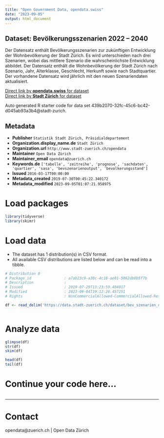 ```yaml
---
title: "Open Government Data, opendata.swiss"
date: "2023-09-05"
output: html_document
---
```


## Dataset: Bevölkerungsszenarien 2022 – 2040

Der Datensatz enthält Bevölkerungsszenarien zur zukünftigen Entwicklung der Wohnbevölkerung der Stadt Zürich. Es wird unterschieden nach drei Szenarien, wobei das mittlere Szenario die wahrscheinlichste Entwicklung abbildet. Der Datensatz enthält die Wohnbevölkerung der Stadt Zürich nach Szenario, Jahr, Alterklasse, Geschlecht, Herkunft sowie nach Stadtquartier.
Der vorhandene Datensatz wird jährlich mit den neuen Szenariendaten aktualisiert.

[Direct link by **opendata.swiss** for dataset](https://opendata.swiss/de/dataset/bevolkerungsszenarien-2019-2035)<br>
[Direct link by **Stadt Zürich** for dataset](https://data.stadt-zuerich.ch/dataset/bev_szenarien_od3440)

Auto generated R starter code for data set 439b2070-32fc-45c6-bc42-d045ab93a3b4@stadt-zurich.

## Metadata

- **Publisher** `Statistik Stadt Zürich, Präsidialdepartement`
- **Organization.display_name.de** `Stadt Zürich`
- **Organization.url** `http://www.stadt-zuerich.ch/opendata`
- **Maintainer** `Open Data Zürich`
- **Maintainer_email** `opendata@zuerich.ch`
- **Keywords.de** `['tabelle', 'zeitreihe', 'prognose', 'sachdaten', 'quartier', 'sasa', 'bevszenarienoutput', 'bevolkerungsstand']`
- **Issued** `2016-03-17T00:00:00`
- **Metadata_created** `2019-07-30T00:45:22.340172`
- **Metadata_modified** `2023-09-05T01:07:21.958975`


# Load packages

```r

library(tidyverse)
library(skimr)

```

# Load data

-   The dataset has 1 distribution(s) in CSV format.
-   All available CSV distributions are listed below and can be read into a tibble.

```r

# Distribution 0
# Package_id               : a7ab23c9-a30c-4c18-ae81-5062db0b5f7b
# Description              : 
# Issued                   : 2019-07-29T13:23:59.404017
# Modified                 : 2023-09-04T19:12:26.457251
# Rights                   : NonCommercialAllowed-CommercialAllowed-ReferenceNotRequired

df <- read_delim('https://data.stadt-zuerich.ch/dataset/bev_szenarien_od3440/download/BEV344OD3440.csv')



```

# Analyze data

```r

glimpse(df)
str(df)
skim(df)

head(df)
tail(df)

```

# Continue your code here...

```r

```

------------------------------------------------------------------------

# Contact

opendata@zuerich.ch | Open Data Zürich
